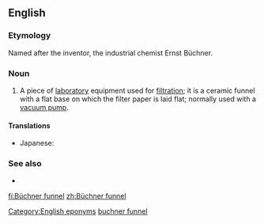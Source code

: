 ==English==
{{wikipedia}}

===Etymology===
Named after the inventor, the industrial chemist Ernst Büchner.

===Noun===
{{en-noun|head=[[Büchner]] [[funnel]]}}

# {{lb|en|chemistry}} A piece of [[laboratory]] equipment used for [[filtration]]; it is a ceramic funnel with a flat base on which the filter paper is laid flat; normally used with a [[vacuum pump]].

====Translations====
{{trans-top|a piece of laboratory equipment used in filtration}}
* Japanese: {{t|ja|ブフナー漏斗|tr=bufunā rōto|sc=Jpan}}
{{trans-mid}}
{{trans-bottom}}

===See also===
* {{l|en|Büchner flask}}

[[Category:English eponyms]]
[[Category:English terms spelled with Ü|buchner funnel]]

[[fi:Büchner funnel]]
[[zh:Büchner funnel]]